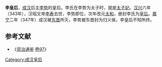 '''李皇后'''，[[成汉|成汉]]后主[[李势|李势]]的皇后。李氏在李势为太子时，就是[[太子妃|太子妃]]。[[汉兴|汉兴]]六年（343年），汉昭文帝[[李寿|李寿]]去世，李势即位，次年改元[[太和_(成汉)|太和]]，册封李氏为[[皇后|皇后]]。[[嘉宁|嘉宁]]二年（347年）成汉被[[东晋|东晋]]所灭，李势被东晋封为归义侯，李皇后不知所终。

==参考文献==
*《[[资治通鉴|资治通鉴]]·[[s:資治通鑑/卷097|卷97]]》

{{start box}} 
{{s-before|[[阎皇后_(李寿)|阎皇后]]}} 
{{s-title|[[:Category:成汉皇后|成汉皇后]]|343年—347年？}} 
{{s-after|[[晋朝|晋朝]][[何法倪|何皇后]]}} 
{{end box}}

{{十六國成漢及秦國皇后}}

[[Category:成汉皇后|Category:成汉皇后]]